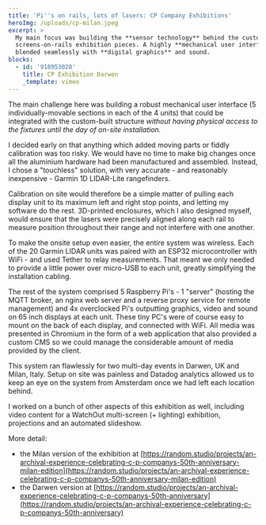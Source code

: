 ```yaml
---
title: 'Pi''s on rails, lots of lasers: CP Company Exhibitions'
heroImg: /uploads/cp-milan.jpeg
excerpt: >
  My main focus was building the **sensor technology** behind the custom
  screens-on-rails exhibition pieces. A highly **mechanical user interface**
  blended seamlessly with **digital graphics** and sound.
blocks:
  - id: '918953028'
    title: CP Exhibition Darwen
    _template: vimeo
---
```


The main challenge here was building a robust mechanical user interface (5 individually-movable sections in each of the 4 units) that could be integrated with the custom-built structure *without having physical access to the fixtures until the day of on-site installation.*

I decided early on that anything which added moving parts or fiddly calibration was too risky. We would have no time to make big changes once all the aluminium hardware had been manufactured and assembled. Instead, I chose a "touchless" solution, with very accurate - and reasonably inexpensive - Garmin 1D LIDAR-Lite rangefinders.

Calibration on site would therefore be a simple matter of pulling each display unit to its maximum left and right stop points, and letting my software do the rest. 3D-printed enclosures, which I also designed myself, would ensure that the lasers were precisely aligned along each rail to measure position throughout their range and not interfere with one another.

To make the onsite setup even easier, the entire system was wireless. Each of the 20 Garmin LIDAR units was paired with an ESP32 microcontroller with WiFi - and used Tether to relay measurements. That meant we only needed to provide a little power over micro-USB to each unit, greatly simplifying the installation cabling.

The rest of the system comprised 5 Raspberry Pi's - 1 "server" (hosting the MQTT broker, an nginx web server and a reverse proxy service for remote management) and 4x overclocked Pi's outputting graphics, video and sound on 65 inch displays at each unit. These tiny PC's were of course easy to mount on the back of each  display, and connected with WiFi. All media was presented in Chromium in the form of a web application that also provided a custom CMS so we could manage the considerable amount of media provided by the client.

This system ran flawlessly for two multi-day events in Darwen, UK and Milan, Italy. Setup on site was painless and Datadog analytics allowed us to keep an eye on the system from Amsterdam once we had left each location behind.

I worked on a bunch of other aspects of this exhibition as well, including video content for a WatchOut multi-screen (+ lighting) exhibition, projections and an automated slideshow.

More detail:

* the Milan version of the exhibition at [https://random.studio/projects/an-archival-experience-celebrating-c-p-companys-50th-anniversary-milan-edition](https://random.studio/projects/an-archival-experience-celebrating-c-p-companys-50th-anniversary-milan-edition)
* the Darwen version at [https://random.studio/projects/an-archival-experience-celebrating-c-p-companys-50th-anniversary](https://random.studio/projects/an-archival-experience-celebrating-c-p-companys-50th-anniversary)
